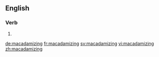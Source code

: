 ==English==

===Verb===
{{head|en}}

# {{present participle of|macadamize|lang=en}}

[[de:macadamizing]]
[[fr:macadamizing]]
[[sv:macadamizing]]
[[vi:macadamizing]]
[[zh:macadamizing]]
